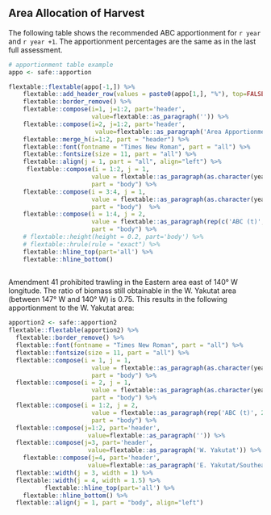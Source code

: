 ## Area Allocation of Harvest

The following table shows the recommended ABC apportionment for `r year` and `r year +1`. 
The apportionment percentages are the same as in the last full assessment.  

```r
# apportionment table example
appo <- safe::apportion

flextable::flextable(appo[-1,]) %>% 
    flextable::add_header_row(values = paste0(appo[1,], "%"), top=FALSE) %>%
    flextable::border_remove() %>% 
    flextable::compose(i=1, j=1:2, part='header', 
                       value=flextable::as_paragraph('')) %>%
    flextable::compose(i=2, j=1:2, part='header', 
                        value=flextable::as_paragraph('Area Apportionment')) %>% 
    flextable::merge_h(i=1:2, part = "header") %>% 
    flextable::font(fontname = "Times New Roman", part = "all") %>%
    flextable::fontsize(size = 11, part = "all") %>% 
    flextable::align(j = 1, part = "all", align="left") %>% 
     flextable::compose(i = 1:2, j = 1, 
                       value = flextable::as_paragraph(as.character(year)), 
                       part = "body") %>% 
    flextable::compose(i = 3:4, j = 1, 
                       value = flextable::as_paragraph(as.character(year+1)), 
                       part = "body")  %>% 
    flextable::compose(i = 1:4, j = 2, 
                       value = flextable::as_paragraph(rep(c('ABC (t)', 'OFL (t)'), 2)), 
                       part = "body") %>% 
    # flextable::height(height = 0.2, part='body') %>% 
    # flextable::hrule(rule = "exact") %>% 
    flextable::hline_top(part='all') %>% 
    flextable::hline_bottom() 
  
```

Amendment 41 prohibited trawling in the Eastern area east of 140° W longitude. 
The ratio of biomass still obtainable in the W. Yakutat area (between 147° W and 140° W) is 0.75. 
This results in the following apportionment to the W. Yakutat area:

```r
apportion2 <- safe::apportion2
flextable::flextable(apportion2) %>% 
  flextable::border_remove() %>% 
  flextable::font(fontname = "Times New Roman", part = "all") %>%
  flextable::fontsize(size = 11, part = "all") %>%
  flextable::compose(i = 1, j = 1, 
                       value = flextable::as_paragraph(as.character(year)), 
                       part = "body") %>% 
  flextable::compose(i = 2, j = 1, 
                       value = flextable::as_paragraph(as.character(year+1)), 
                       part = "body") %>% 
  flextable::compose(i = 1:2, j = 2, 
                       value = flextable::as_paragraph(rep('ABC (t)', 2)), 
                       part = "body") %>% 
  flextable::compose(j=1:2, part='header', 
                      value=flextable::as_paragraph('')) %>% 
  flextable::compose(j=3, part='header', 
                      value=flextable::as_paragraph('W. Yakutat')) %>% 
    flextable::compose(j=4, part='header', 
                      value=flextable::as_paragraph('E. Yakutat/Southeast')) %>% 
  flextable::width(j = 3, width = 1) %>% 
  flextable::width(j = 4, width = 1.5) %>% 
          flextable::hline_top(part='all') %>% 
    flextable::hline_bottom() %>% 
  flextable::align(j = 1, part = "body", align="left")
  
```
